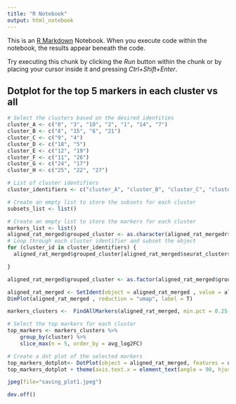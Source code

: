 ```yaml
---
title: "R Notebook"
output: html_notebook
---
```


This is an [R Markdown](http://rmarkdown.rstudio.com) Notebook. When you execute code within the notebook, the results appear beneath the code. 

Try executing this chunk by clicking the *Run* button within the chunk or by placing your cursor inside it and pressing *Ctrl+Shift+Enter*. 


## Dotplot for the top 5 markers in each cluster  vs all
```r

# Select the clusters based on the desired identities
cluster_A <- c("0", "3", "10", "2", "1", "14", "7")
cluster_B <- c("8", "15", "6", "21")
cluster_C <- c("9", "4")
cluster_D <- c("18", "5")
cluster_E <- c("12", "19")
cluster_F <- c("11", "26")
cluster_G <- c("24", "17")
cluster_H <- c("25", "22", "27")

# List of cluster identifiers
cluster_identifiers <- c("cluster_A", "cluster_B", "cluster_C", "cluster_D", "cluster_E", "cluster_F", "cluster_G", "cluster_H")

# Create an empty list to store the subsets for each cluster
subsets_list <- list()

# Create an empty list to store the markers for each cluster
markers_list <- list()
aligned_rat_merged$grouped_cluster <- as.character(aligned_rat_mergedr$seurat_clusters)
# Loop through each cluster identifier and subset the object
for (cluster_id in cluster_identifiers) {
  aligned_rat_merged$grouped_cluster[aligned_rat_merged$seurat_clusters %in% get(cluster_id)] <- cluster_id

}

aligned_rat_merged$grouped_cluster <- as.factor(aligned_rat_merged$grouped_cluster)

```

```r
aligned_rat_merged <- SetIdent(object = aligned_rat_merged , value = aligned_rat_merged$grouped_cluster)
DimPlot(aligned_rat_merged , reduction = "umap", label = T)
```


```r
markers_clusters <-  FindAllMarkers(aligned_rat_merged, min.pct = 0.25,logfc.threshold = 0.25,  verbose = T)


```

 
```r
# Select the top markers for each cluster
top_markers <- markers_clusters %>%
    group_by(cluster) %>%
    slice_max(n = 5, order_by = avg_log2FC) 
```


```r
# Create a dot plot of the selected markers
top_markers_dotplot<- DotPlot(object = aligned_rat_merged, features = unique(top_markers$gene))
top_markers_dotplot + theme(axis.text.x = element_text(angle = 90, hjust = 1, vjust = 0.5, size = 10))
```
```r
jpeg(file="saving_plot1.jpeg")

dev.off()
```



